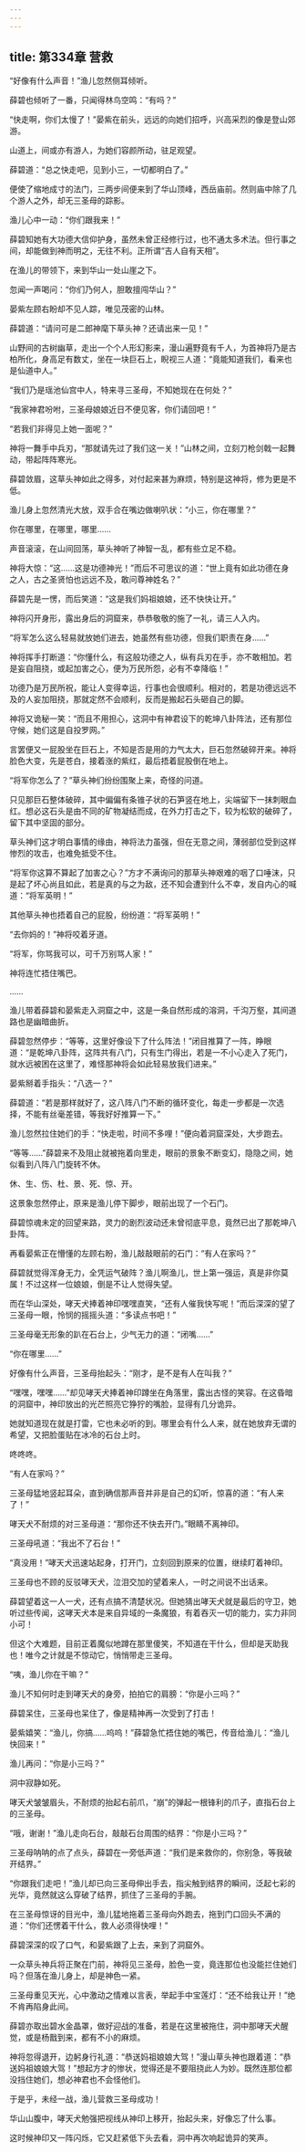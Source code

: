 ```yaml
---
---
---
```

title: 第334章 营救
---





“好像有什么声音！”渔儿忽然侧耳倾听。

薛碧也倾听了一番，只闻得林鸟空鸣：“有吗？”

“快走啊，你们太慢了！”晏紫在前头，远远的向她们招呼，兴高采烈的像是登山郊游。

山道上，间或亦有游人，为她们容颜所动，驻足观望。

薛碧道：“总之快走吧，见到小三，一切都明白了。”

便使了缩地成寸的法门，三两步间便来到了华山顶峰，西岳庙前。然则庙中除了几个游人之外，却无三圣母的踪影。

渔儿心中一动：“你们跟我来！”

薛碧知她有大功德大信仰护身，虽然未曾正经修行过，也不通太多术法。但行事之间，却能做到神而明之，无往不利。正所谓“吉人自有天相”。

在渔儿的带领下，来到华山一处山崖之下。

忽闻一声喝问：“你们乃何人，胆敢擅闯华山？”

晏紫左顾右盼却不见人踪，唯见茂密的山林。

薛碧道：“请问可是二郎神麾下草头神？还请出来一见！”

山野间的古树幽草，走出一个个人形幻影来，漫山遍野竟有千人，为首神将乃是古柏所化，身高足有数丈，坐在一块巨石上，睨视三人道：“竟能知道我们，看来也是仙道中人。”

“我们乃是瑶池仙宫中人，特来寻三圣母，不知她现在在何处？”

“我家神君吩咐，三圣母娘娘近日不便见客，你们请回吧！”

“若我们非得见上她一面呢？”

神将一舞手中兵刃，“那就请先过了我们这一关！”山林之间，立刻刀枪剑戟一起舞动，带起阵阵寒光。

薛碧敛眉，这草头神如此之得多，对付起来甚为麻烦，特别是这神将，修为更是不低。

渔儿身上忽然清光大放，双手合在嘴边做喇叭状：“小三，你在哪里？”

你在哪里，在哪里，哪里……

声音滚滚，在山间回荡，草头神听了神智一乱，都有些立足不稳。

神将大惊：“这……这是功德神光！”而后不可思议的道：“世上竟有如此功德在身之人，古之圣贤怕也远远不及，敢问尊神姓名？”

薛碧先是一愣，而后笑道：“这是我们妈祖娘娘，还不快快让开。”

神将闪开身形，露出身后的洞窟来，恭恭敬敬的施了一礼，请三人入内。

“将军怎么这么轻易就放她们进去，她虽然有些功德，但我们职责在身……”

神将挥手打断道：“你懂什么，有这般功德之人，纵有兵刃在手，亦不敢相加。若是妄自阻挠，或起加害之心，便为万民所怨，必有不幸降临！”

功德乃是万民所祝，能让人变得幸运，行事也会很顺利。相对的，若是功德远远不及的人妄加阻挠，那就定然不会顺利，反而是搬起石头砸自己的脚。

神将又诡秘一笑：“而且不用担心，这洞中有神君设下的乾坤八卦阵法，还有那位守候，她们这是自投罗网。”

言罢便又一屁股坐在巨石上，不知是否是用的力气太大，巨石忽然破碎开来。神将脸色大变，先是苍白，接着涨的紫红，最后捂着屁股倒在地上。

“将军你怎么了？”草头神们纷纷围聚上来，奇怪的问道。

只见那巨石整体破碎，其中偏偏有条锥子状的石笋竖在地上，尖端留下一抹刺眼血红。想必这石头是由不同的矿物凝结而成，在外力打击之下，较为松软的破碎了，留下其中坚固的部分。

草头神们这才明白事情的缘由，神将法力虽强，但在无意之间，薄弱部位受到这样惨烈的攻击，也难免抵受不住。

“将军你这算不算起了加害之心？”方才不满询问的那草头神艰难的咽了口唾沫，只是起了坏心尚且如此，若是真的与之为敌，还不知会遭到什么不幸，发自内心的喊道：“将军英明！”

其他草头神也捂着自己的屁股，纷纷道：“将军英明！”

“去你妈的！”神将咬着牙道。

“将军，你骂我可以，可千万别骂人家！”

神将连忙捂住嘴巴。

……

渔儿带着薛碧和晏紫走入洞窟之中，这是一条自然形成的溶洞，千沟万壑，其间道路也是幽暗曲折。

薛碧忽然停步：“等等，这里好像设下了什么阵法！”闭目推算了一阵，睁眼道：“是乾坤八卦阵，这阵共有八门，只有生门得出，若是一不小心走入了死门，就水远被困在这里了，难怪那神将会如此轻易放我们进来。”

晏紫掰着手指头：“八选一？”

薛碧道：“若是那样就好了，这八阵八门不断的循环变化，每走一步都是一次选择，不能有丝毫差错，等我好好推算一下。”

渔儿忽然拉住她们的手：“快走啦，时间不多哩！”便向着洞窟深处，大步跑去。

“等等……”薛碧来不及阻止就被拖着向里走，眼前的景象不断变幻，隐隐之间，她似看到八阵八门旋转不休。

休、生、伤、杜、景、死、惊、开。

这景象忽然停止，原来是渔儿停下脚步，眼前出现了一个石门。

薛碧惊魂未定的回望来路，灵力的剧烈波动还未曾彻底平息，竟然已出了那乾坤八卦阵。

再看晏紫正在懵懂的左顾右盼，渔儿敲敲眼前的石门：“有人在家吗？”

薛碧就觉得浑身无力，全凭运气破阵？渔儿啊渔儿，世上第一强运，真是非你莫属！不过这样一位娘娘，倒是不让人觉得失望。

而在华山深处，哮天犬捧着神印嘿嘿直笑，“还有人催我快写呢！”而后深深的望了三圣母一眼，怜悯的摇摇头道：“多读点书吧！”

三圣母毫无形象的趴在石台上，少气无力的道：“闭嘴……”

“你在哪里……”

好像有什么声音，三圣母抬起头：“刚才，是不是有人在叫我？”

“嘿嘿，嘿嘿……”却见哮天犬捧着神印蹲坐在角落里，露出古怪的笑容。在这昏暗的洞窟中，神印放出的光芒照亮它狰狞的嘴脸，显得有几分诡异。

她就知道现在就是打雷，它也未必听的到。哪里会有什么人来，就在她放弃无谓的希望，又把脸蛋贴在冰冷的石台上时。

咚咚咚。

“有人在家吗？”

三圣母猛地竖起耳朵，直到确信那声音并非是自己的幻听，惊喜的道：“有人来了！”

哮天犬不耐烦的对三圣母道：“那你还不快去开门。”眼睛不离神印。

三圣母吼道：“我出不了石台！”

“真没用！”哮天犬迅速站起身，打开门，立刻回到原来的位置，继续盯着神印。

三圣母也不顾的反驳哮天犬，泣泪交加的望着来人，一时之间说不出话来。

薛碧望着这一人一犬，还有点搞不清楚状况。但她猜出哮天犬就是最后的守卫，她听过些传闻，这哮天犬本是来自异域的一条魔狼，有着吞灭一切的能力，实力非同小可！

但这个大难题，目前正着魔似地蹲在那里傻笑，不知道在干什么，但却是天助我也！唯今之计就是不惊动它，悄悄带走三圣母。

“咦，渔儿你在干嘛？”

渔儿不知何时走到哮天犬的身旁，拍拍它的肩膀：“你是小三吗？”

薛碧呆住，三圣母也呆住了，像是精神再一次受到了打击！

晏紫嬉笑：“渔儿，你搞……呜呜！”薛碧急忙捂住她的嘴巴，传音给渔儿：“渔儿快回来！”

渔儿再问：“你是小三吗？”

洞中寂静如死。

哮天犬皱皱眉头，不耐烦的抬起右前爪，“崩”的弹起一根锋利的爪子，直指石台上的三圣母。

“哦，谢谢！”渔儿走向石台，敲敲石台周围的结界：“你是小三吗？”

三圣母呐呐的点了点头，薛碧在一旁低声道：“我们是来救你的，你别急，等我破开结界。”

“你跟我们走吧！”渔儿却已向三圣母伸出手去，指尖触到结界的瞬间，泛起七彩的光华，竟然就这么穿破了结界，抓住了三圣母的手腕。

在三圣母惊讶的目光中，渔儿猛地拖着三圣母向外跑去，拖到门口回头不满的道：“你们还愣着干什么，救人必须得快哩！”

薛碧深深的叹了口气，和晏紫跟了上去，来到了洞窟外。

一众草头神兵将正聚在门前，神将见三圣母，脸色一变，竟连那位也没能拦住她们吗？但落在渔儿身上，却是神色一紧。

三圣母重见天光，心中激动之情难以言表，举起手中宝莲灯：“还不给我让开！”绝不肯再陷身此间。

薛碧亦取出碧水金晶罩，做好迎战的准备，若是在这里被拖住，洞中那哮天犬醒觉，或是杨戬到来，都有不小的麻烦。

神将忽得退开，边躬身行礼道：“恭送妈祖娘娘大驾！”漫山草头神也跟着道：“恭送妈祖娘娘大驾！”想起方才的惨状，觉得还是不要阻挠此人为妙。既然连那位都没挡住她们，想必神君也不会怪他们。

于是乎，未经一战，渔儿营救三圣母成功！

华山山腹中，哮天犬勉强把视线从神印上移开，抬起头来，好像忘了什么事。

这时候神印又一阵闪烁，它又赶紧低下头去看，洞中再次响起诡异的笑声。